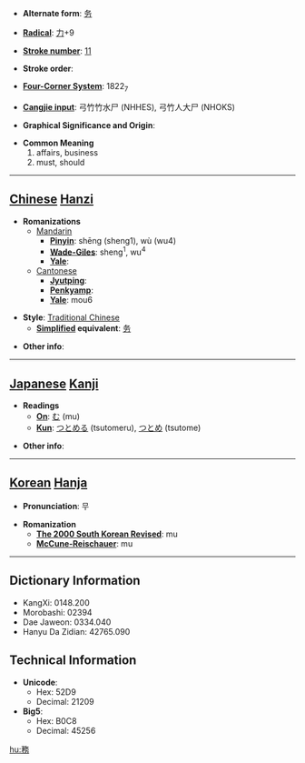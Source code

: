 * '''Alternate form''': [[务]]

* '''[[Wiktionary:Chinese radical index| Radical]]''': [[Wiktionary:Chinese radical index 力|力]]+9

* '''[[Wiktionary:Chinese total strokes index|Stroke number]]''': [[Wiktionary:Chinese total strokes index 11|11]]

* '''Stroke order''': 

* '''[[Wiktionary:Chinese four corner index|Four-Corner System]]''': 1822<sub>7</sub>

* '''[[Wiktionary:Chinese Cangjie index|Cangjie input]]''': 弓竹竹水尸 (NHHES), 弓竹人大尸 (NHOKS)

* '''Graphical Significance and Origin''': 

* '''Common Meaning'''
*#affairs, business
*# must, should


----

== [[Chinese]] [[Hanzi]] ==

* '''Romanizations'''
** [[Mandarin]]
*** '''[[Pinyin]]''': shēng (sheng1), wù (wu4)
*** '''[[Wade-Giles]]''': sheng<sup>1</sup>, wu<sup>4</sup>
*** '''[[Yale]]''': 
**[[Cantonese]]
***'''[[Jyutping]]''':
***'''[[Penkyamp]]''': 
***'''[[Yale]]''': mou6

* '''Style''': [[Traditional Chinese]] 
** '''[[Simplified Chinese|Simplified]] equivalent''': [[务]]

* '''Other info''': 

----

== [[Japanese]] [[Kanji]] ==

* '''Readings'''
** '''[[On]]''': [[む]] (mu)
** '''[[Kun]]''': [[つとめる]] (tsutomeru), [[つとめ]] (tsutome)

* '''Other info''':  

----

== [[Korean]] [[Hanja]] ==

* '''Pronunciation''': 무

* '''Romanization'''
** '''[[The 2000 South Korean Revised Romanization|The 2000 South Korean Revised]]''': mu
** '''[[McCune-Reischauer]]''': mu

----

== Dictionary Information ==

* KangXi: 0148.200
* Morobashi: 02394
* Dae Jaweon: 0334.040
* Hanyu Da Zidian: 42765.090

== Technical Information ==

* '''Unicode''':
** Hex: 52D9
** Decimal: 21209
* '''Big5''':
** Hex: B0C8
** Decimal: 45256

[[hu:務]]